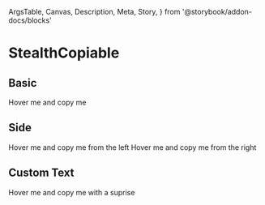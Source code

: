   ArgsTable,
  Canvas,
  Description,
  Meta,
  Story,
} from '@storybook/addon-docs/blocks'

<Meta title="Components/StealthCopiable" component={StealthCopiable} />

# StealthCopiable

## Basic

<Canvas>
  <Story name="basic">
    <StealthCopiable>Hover me and copy me</StealthCopiable>
  </Story>
</Canvas>

## Side

<Canvas>
  <Story name="Side">
    <StealthCopiable side="left">Hover me and copy me from the left</StealthCopiable>
    <StealthCopiable side="right">Hover me and copy me from the right</StealthCopiable>
  </Story>
</Canvas>

## Custom Text

<Canvas>
  <Story name="Custom">
    <StealthCopiable copyText="📋" copiedText="🎉">Hover me and copy me with a suprise</StealthCopiable>
  </Story>
</Canvas>

<ArgsTable of={StealthCopiable} />
